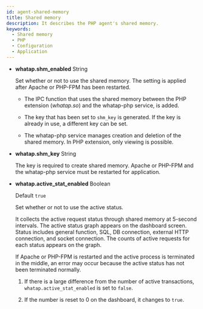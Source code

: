```yaml
---
id: agent-shared-memory
title: Shared memory
description: It describes the PHP agent's shared memory.
keywords:
  - Shared memory
  - PHP
  - Configuration
  - Application
---
```


- **whatap.shm_enabled** <span class='type'>String</span>

  Set whether or not to use the shared memory. The setting is applied after Apache or PHP-FPM has been restarted.

  - The IPC function that uses the shared memory between the PHP extension (*whatap.so*) and the whatap-php service, is added.

  - The key that has been set to `shm_key` is generated. If the key is already in use, a different key can be set.

  - The whatap-php service manages creation and deletion of the shared memory. In PHP extension, only viewing is possible.

- **whatap.shm_key** <span class='type'>String</span>

  The key is required to create shared memory. Apache or PHP-FPM and the whatap-php service must be restarted for application.

- **whatap.active_stat_enabled** <span class='type'>Boolean</span>

  Default `true`

  Set whether or not to use the active status.  

  It collects the active request status through shared memory at 5-second intervals. The active status graph appears on the dashboard screen. Status includes general function, SQL, DB connection, external HTTP connection, and socket connection. The counts of active requests for each status appears on the graph.

  If Apache or PHP-FPM is restarted and the active process is terminated in the middle, an error may occur because the active status has not been terminated normally.

  1. If there is a large difference from the number of active transactions, `whatap.active_stat_enabled` is set to `false`. 

  2. If the number is reset to 0 on the dashboard, it changes to `true`.
